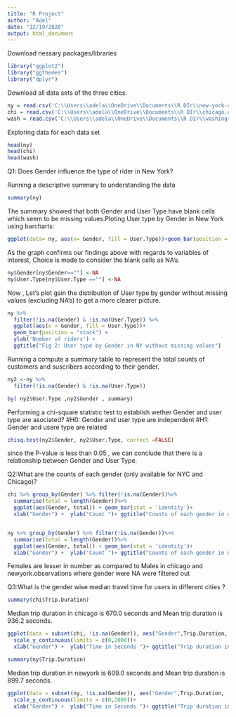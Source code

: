 ```yaml
---
title: "R Project"
author: "Adel"
date: "12/19/2020"
output: html_document
---
```

Download nessary packages/libraries
```r
library("ggplot2")
library("ggthemes")
library("dplyr")
```
Download all data sets of the three cities.

```r
ny = read.csv('C:\\Users\\adela\\OneDrive\\Documents\\R DIr\\new-york-city.csv')
chi = read.csv('C:\\Users\\adela\\OneDrive\\Documents\\R DIr\\chicago.csv')
wash = read.csv('C:\\Users\\adela\\OneDrive\\Documents\\R DIr\\washington.csv')
```
Exploring data for each data set
```r
head(ny)
head(chi)
head(wash)
```
Q1: Does Gender influence the type of rider in New York?




Running a descriptive summary to understanding the data
```r
summary(ny)
```
The summary showed that both Gender and User Type  have blank cells which seem to be missing values.Ploting User type by Gender in New York using barcharts:
```r
ggplot(data= ny, aes(x= Gender, fill = User.Type))+geom_bar(position = 'stack') + ylab('Number of riders')+ggtitle('Fig 1:User type by Gender in NY')

```


As the graph confirms our findings above with regards to variables of interest,
Choice is made to consider the blank cells as NA's.

```r
ny$Gender[ny$Gender==""] <-NA
ny$User.Type[ny$User.Type ==""] <-NA
```
Now , Let's plot gain the distribution of User type by gender without missing values (excluding NA's) to get a more clearer picture.
```r
ny %>%
  filter(!is.na(Gender) & !is.na(User.Type)) %>%
  ggplot(aes(x = Gender, fill = User.Type))+
  geom_bar(position = "stack") + 
  ylab('Number of riders') +
  ggtitle("Fig 2: User type by Gender in NY without missing values")
```


Running a compute a summary table to represent the total counts of customers and suscribers according to their gender.
```r
ny2 <-ny %>%
  filter(!is.na(Gender) & !is.na(User.Type))

by( ny2$User.Type ,ny2$Gender , summary)
```
Performing a chi-square statistic test to establish wether Gender and user type are asociated?
#H0: Gender and user type are independent
#H1: Gender and usere type are related

```r
chisq.test(ny2$Gender, ny2$User.Type, correct =FALSE)
```
since the P-value is less than 0.05 , we can conclude that there is a relationship between Gender and User Type.



Q2:What are the counts of each gender (only available for NYC and Chicago)?

```r
chi %>% group_by(Gender) %>% filter(!is.na(Gender))%>%
  summarise(total = length(Gender))%>%
  ggplot(aes(Gender, total)) + geom_bar(stat = 'identity')+
  xlab("Gender") +  ylab("Count ")+ ggtitle("Counts of each gender in chicago")


ny %>% group_by(Gender) %>% filter(!is.na(Gender))%>%
  summarise(total = length(Gender))%>%
  ggplot(aes(Gender, total)) + geom_bar(stat = 'identity')+
  xlab("Gender") +  ylab("Count ")+ ggtitle("Counts of each gender in new york")
```



Females are lesser in number as compared to Males in chicago and newyork.observations where gender were NA were filtered out




Q3:What is the gender wise median travel time for users in different cities ?

```r
summary(chi$Trip.Duration)
```
Median trip duration in chicago is 670.0 seconds and Mean trip duration is 936.2 seconds.

```r
ggplot(data = subset(chi, !is.na(Gender)), aes("Gender",Trip.Duration, fill = Gender)) + geom_boxplot()+  
  scale_y_continuous(limits = c(0,2000))+
  xlab("Gender") +  ylab("Time in Seconds ")+ ggtitle("Trip duration in Chicago")
```

```r
summary(ny$Trip.Duration)
```

Median trip duration in newyork is 609.0 seconds and Mean trip duration is 899.7 seconds.

```r

ggplot(data = subset(ny, !is.na(Gender)), aes("Gender",Trip.Duration, fill = Gender)) + geom_boxplot()+  
  scale_y_continuous(limits = c(0,2000))+
  xlab("Gender") +  ylab("Time in Seconds ")+ ggtitle("Trip duration in NYC")
```
